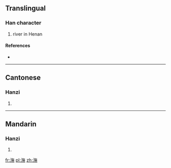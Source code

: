 ==Translingual==

===Han character===
{{Han char|rn=85|rad=水|as=12|sn=15|four=38131|canj=EOTF}}

# river in Henan

====References====
* {{Han ref|kx=0649.010|dkj=18232|dj=1058.240|hdz=31742.100|uh=6F55|ud=28501|bh=E64B|bd=58955}}

----

==Cantonese==

===Hanzi===
{{yue-hanzi|jyut=|y=mou5}}

# {{defn|lang=yue|sort=水12}}

----

==Mandarin==

===Hanzi===
{{cmn-hanzi|pin=[[wǔ]] ([[wu3]])|wg=wu<sup>3</sup>}}

# {{defn|lang=cmn|sort=水12}}

[[fr:潕]]
[[pl:潕]]
[[zh:潕]]